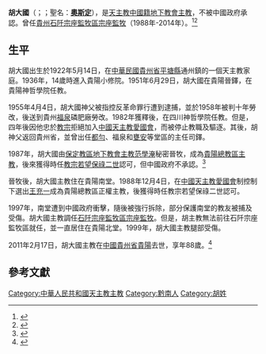 {{Infobox Christian leader
|type              = Bishop
| honorific-prefix = 
|name              = 胡大國<br />Augustine Hu Da-guo
| title            = [[天主教石阡監牧區|石阡宗座監牧區宗座監牧]]
| image            = 
| caption          = 
| province         = 
| diocese          = [[天主教石阡監牧區|石阡宗座監牧區]]
| see              = 
| appointed        = 1997年
| term_start       = 
| term_end         = 2011年2月17日
| predecessor      = [[步堅牧|步堅牧]]
| successor        = [[教座從缺|教座從缺]]
| other_post       = 
| ordination       = 1951年6月29日
| ordained_by      = 
| consecration     = 1987年 秘密
| consecrated_by   = [[范學淹|范學淹]] 
| cardinal         = 
| created_cardinal_by = 
| rank             =  
|birth_date        = 1922年5月14日
|birth_place       = [[中華民國大陸時期|中華民國]][[貴州省_(中華民國)|貴州省]][[平塘縣|平塘縣]]通州鎮
|death_date        = 2011年2月17日 (88歲)
|death_place       = [[中國|中國]][[貴州省|貴州省]][[貴陽|貴陽]]
|education         =
|occupation        =
| religion         = [[天主教|天主教]]
| residence        = 
| profession       =
| alma_mater       = 
| nationality      = [[中國人|中國籍]]
| previous_post    = [[天主教貴陽總教區|貴陽總教區主教]] (1987年-1997年)
| motto            = 
| coat_of_arms     = 
}}
'''胡大國'''（{{lang-en|Augustine Hu Da-guo}}；{{bd|1922年|5月14日|2011年|2月17日|catIdx=胡大國}}；聖名：'''[[奧斯定|奧斯定]]'''），是[[天主教|天主教]][[中國人|中國籍]][[中國天主教地下教會|地下教會]][[天主教華人主教列表|主教]]，不被中國政府承認。曾任[[貴州|貴州]][[天主教石阡監牧區|石阡宗座監牧區宗座監牧]]（1988年-2014年）。<ref>{{Cite web |url=http://www.gcatholic.org/dioceses/diocese/shih1.htm |title=Apostolic Prefecture of Shiqian 石阡 |access-date=2022年1月2日 |archive-date=2017年6月17日 |archive-url=https://web.archive.org/web/20170617085640/http://www.gcatholic.org/dioceses/diocese/shih1.htm |dead-url=no }}</ref><ref>{{Cite web |url=http://www.catholic-hierarchy.org/bishop/bhudaguo.html |title=Bishop Augustinus Hu Daguo † |access-date=2019年12月25日 |archive-date=2021年11月23日 |archive-url=https://web.archive.org/web/20211123143454/http://www.catholic-hierarchy.org/bishop/bhudaguo.html |dead-url=no }}</ref>

==生平==
胡大國出生於1922年5月14日，在[[中華民國大陸時期|中華民國]][[貴州省_(中華民國)|貴州省]][[平塘縣|平塘縣]]通州鎮的一個天主教家庭。1936年，14歲時進入貴陽小修院。1951年6月29日，胡大國在貴陽晉鐸，在貴陽神哲學院任教。

1955年4月4日，胡大國神父被指控反革命罪行遭到逮捕，並於1958年被判十年勞改，後送到貴州[[福泉|福泉]]磷肥廠勞改。1982年獲釋後，在四川神哲學院任教。但是，四年後因他忠於[[教宗|教宗]]拒絕加入[[中國天主教愛國會|中國天主教愛國會]]，而被停止教職及驅逐。其後，胡神父返回貴州省，並曾出任[[都勻|都勻]]、福泉和[[甕安|甕安]]等堂區的主任司鐸。

1987年，胡大國由[[天主教保定教區|保定教區]][[中國天主教地下教會|地下教會]][[天主教華人主教列表|主教]][[范學淹|范學淹]]秘密晉牧，成為[[天主教貴陽總教區|貴陽總教區主教]]，後來獲得時任[[教宗|教宗]][[若望保祿二世|若望保祿二世]]認可，但中國政府不承認。<ref>{{Cite web |url=http://www.gcatholic.org/dioceses/diocese/kwey0.htm |title=Metropolitan Archdiocese of Guiyang 貴陽 |access-date=2022年1月2日 |archive-date=2013年12月3日 |archive-url=https://web.archive.org/web/20131203043041/http://www.gcatholic.org/dioceses/diocese/kwey0.htm |dead-url=no }}</ref>

晉牧後，胡大國主教住在貴陽南堂。1988年12月4日，在[[中國天主教愛國會|中國天主教愛國會]]制控制下選出[[王充一|王充一]]成為貴陽總教區正權主教，後獲得時任教宗若望保祿二世認可。

1997年，南堂遭到中國政府衝擊，隨後被強行拆除，部分保護南堂的教友被捕及受傷。胡大國主教調任[[天主教石阡監牧區|石阡宗座監牧區宗座監牧]]。但是，胡主教無法前往石阡宗座監牧區就任，並一直居住在貴陽北堂。1999年，胡大國主教腿部受傷。

2011年2月17日，胡大國主教在[[中國|中國]][[貴州省|貴州省]][[貴陽|貴陽]]去世，享年88歲。<ref>{{Cite journal |author=天主教香港教區聖神研究中心|author2= |author3= |url= |title=2011年中國教會大事回顧 |journal=鼎 |year=2012年 |volume= |issue=夏季期 |pages=}}</ref>

==參考文獻==
{{reflist}}

{{DEFAULTSORT:Hu胡大國}}
[[Category:中華人民共和國天主教主教|Category:中華人民共和國天主教主教]]
[[Category:黔南人|Category:黔南人]]
[[Category:胡姓|Category:胡姓]]